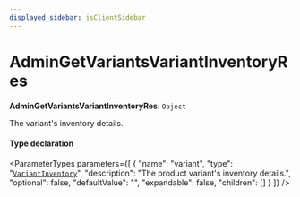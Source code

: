 ```yaml
---
displayed_sidebar: jsClientSidebar
---
```



# AdminGetVariantsVariantInventoryRes

 **AdminGetVariantsVariantInventoryRes**: `Object`

The variant's inventory details.

#### Type declaration

<ParameterTypes parameters={[
  {
    "name": "variant",
    "type": "[`VariantInventory`](internal.VariantInventory.mdx)",
    "description": "The product variant's inventory details.",
    "optional": false,
    "defaultValue": "",
    "expandable": false,
    "children": []
  }
]} />
